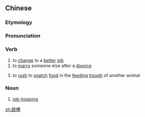 ==Chinese==
{{zh-forms}}

===Etymology===
{{rfe|lang=zh|Doesn't this literally mean "jumping tub"? How did that become "job-hopping"? An explanation of the semantic shifts would be most welcome.}}

===Pronunciation===
{{zh-pron
|m=tiàocáo
|c=tiu3 cou4
|mn=thiàu-chô
|cat=v,n
}}

===Verb===
{{zh-verb}}

# to [[change]] to a [[better]] [[job]]
# to [[marry]] someone else after a [[divorce]]
# {{lb|zh|archaic|of a beast of burden}} to [[rush]] to [[snatch]] [[food]] in the [[feeding]] [[trough]] of another animal

===Noun===
{{zh-noun}}

# [[job-hopping]]

[[zh:跳槽]]